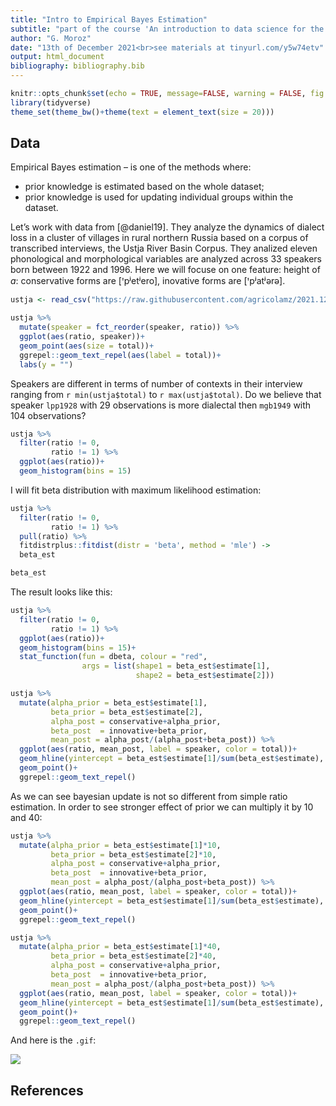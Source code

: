 ```yaml
---
title: "Intro to Empirical Bayes Estimation"
subtitle: "part of the course 'An introduction to data science for the study of language' by D. E. Blasi"
author: "G. Moroz"
date: "13th of December 2021<br>see materials at tinyurl.com/y5w74etv"
output: html_document
bibliography: bibliography.bib
---
```


```r
knitr::opts_chunk$set(echo = TRUE, message=FALSE, warning = FALSE, fig.width=11, fig.height=8)
library(tidyverse)
theme_set(theme_bw()+theme(text = element_text(size = 20)))
```

## Data

Empirical Bayes estimation -- is one of the methods where:

* prior knowledge is estimated based on the whole dataset;
* prior knowledge is used for updating individual groups within the dataset.

Let's work with data from [@daniel19]. They analyze the dynamics of dialect loss in a cluster of villages in rural northern Russia based on a corpus of transcribed interviews, the Ustja River Basin Corpus. They analized eleven phonological and morphological variables are analyzed across 33 speakers born between 1922 and 1996. Here we will focuse on one feature: height of *a*: conservative forms are [ꞌpʲetʲero], inovative forms are [ꞌpʲatʲərə].

```r
ustja <- read_csv("https://raw.githubusercontent.com/agricolamz/2021.12.13_intro_to_empirical_bayes/master/data/mikhalevskoje_a_e.csv")

ustja %>% 
  mutate(speaker = fct_reorder(speaker, ratio)) %>% 
  ggplot(aes(ratio, speaker))+
  geom_point(aes(size = total))+
  ggrepel::geom_text_repel(aes(label = total))+
  labs(y = "")
```

Speakers are different in terms of number of contexts in their interview  ranging from `r min(ustja$total)` to `r max(ustja$total)`. Do we believe that speaker `lpp1928` with 29 observations is more dialectal then `mgb1949` with 104 observations?

```r
ustja %>% 
  filter(ratio != 0,
         ratio != 1) %>% 
  ggplot(aes(ratio))+
  geom_histogram(bins = 15)
```

I will fit beta distribution with maximum likelihood estimation:

```r
ustja %>% 
  filter(ratio != 0,
         ratio != 1) %>% 
  pull(ratio) %>% 
  fitdistrplus::fitdist(distr = 'beta', method = 'mle') ->
  beta_est

beta_est
```

The result looks like this:

```r
ustja %>% 
  filter(ratio != 0,
         ratio != 1) %>% 
  ggplot(aes(ratio))+
  geom_histogram(bins = 15)+
  stat_function(fun = dbeta, colour = "red", 
                args = list(shape1 = beta_est$estimate[1],
                            shape2 = beta_est$estimate[2]))
```


```r
ustja %>% 
  mutate(alpha_prior = beta_est$estimate[1],
         beta_prior = beta_est$estimate[2],
         alpha_post = conservative+alpha_prior,
         beta_post  = innovative+beta_prior,
         mean_post = alpha_post/(alpha_post+beta_post)) %>% 
  ggplot(aes(ratio, mean_post, label = speaker, color = total))+
  geom_hline(yintercept = beta_est$estimate[1]/sum(beta_est$estimate), linetype = 2)+
  geom_point()+
  ggrepel::geom_text_repel()
```

As we can see bayesian update is not so different from simple ratio estimation. In order to see stronger effect of prior we can multiply it by 10 and 40:

```r
ustja %>% 
  mutate(alpha_prior = beta_est$estimate[1]*10,
         beta_prior = beta_est$estimate[2]*10,
         alpha_post = conservative+alpha_prior,
         beta_post  = innovative+beta_prior,
         mean_post = alpha_post/(alpha_post+beta_post)) %>% 
  ggplot(aes(ratio, mean_post, label = speaker, color = total))+
  geom_hline(yintercept = beta_est$estimate[1]/sum(beta_est$estimate), linetype = 2)+
  geom_point()+
  ggrepel::geom_text_repel()

ustja %>% 
  mutate(alpha_prior = beta_est$estimate[1]*40,
         beta_prior = beta_est$estimate[2]*40,
         alpha_post = conservative+alpha_prior,
         beta_post  = innovative+beta_prior,
         mean_post = alpha_post/(alpha_post+beta_post)) %>% 
  ggplot(aes(ratio, mean_post, label = speaker, color = total))+
  geom_hline(yintercept = beta_est$estimate[1]/sum(beta_est$estimate), linetype = 2)+
  geom_point()+
  ggrepel::geom_text_repel()
```

And here is the `.gif`:

![](empirical_bayes.gif)

## References